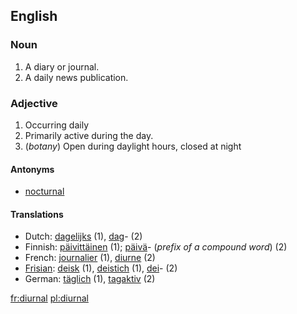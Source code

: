 ==English==

=== Noun ===

# A diary or journal.
# A daily news publication.

===Adjective===
# Occurring daily
# Primarily active during the day.
# (''botany'') Open during daylight hours, closed at night
{{seeCites}}

====Antonyms====
*[[nocturnal]]

====Translations====
*Dutch: [[dagelijks]] (1), [[dag]]- (2)
*Finnish: [[päivittäinen]] (1); [[päivä]]- (''prefix of a compound word'') (2)
*French: [[journalier]] (1), [[diurne]] (2)
*[[Frisian]]: [[deisk]] (1), [[deistich]] (1), [[dei]]- (2)
*German: [[täglich]] (1), [[tagaktiv]] (2)

[[fr:diurnal]]
[[pl:diurnal]]